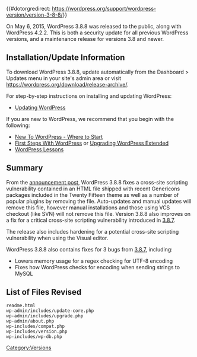 {{#dotorgredirect: https://wordpress.org/support/wordpress-version/version-3-8-8/}}
{{Languages|
{{en|Version 3.8.8}}
}}

On May 6, 2015, WordPress 3.8.8 was released to the public, along with WordPress 4.2.2. This is both a security update for all previous WordPress versions, and a maintenance release for versions 3.8 and newer.

== Installation/Update Information ==
To download WordPress 3.8.8, update automatically from the Dashboard > Updates menu in your site's admin area or visit https://wordpress.org/download/release-archive/.

For step-by-step instructions on installing and updating WordPress:
* [[Updating WordPress]]

If you are new to WordPress, we recommend that you begin with the following:
* [[New To WordPress - Where to Start]]
* [[First Steps With WordPress]] or [[Upgrading WordPress Extended]]
* [[WordPress Lessons]]

== Summary ==
From the [https://wordpress.org/news/2015/05/wordpress-4-2-2/ announcement post], WordPress 3.8.8 fixes a cross-site scripting vulnerability contained in an HTML file shipped with recent Genericons packages included in the Twenty Fifteen theme as well as a number of popular plugins by removing the file. Auto-updates and manual updates will remove this file, however manual installations and those using VCS checkout (like SVN) will not remove this file. Version 3.8.8 also improves on a fix for a critical cross-site scripting vulnerability introduced in [[Version_3.8.7|3.8.7]].

The release also includes hardening for a potential cross-site scripting vulnerability when using the Visual editor.

WordPress 3.8.8 also contains fixes for 3 bugs from [[Version_3.8.7|3.8.7]], including:

* Lowers memory usage for a regex checking for UTF-8 encoding
* Fixes how WordPress checks for encoding when sending strings to MySQL

== List of Files Revised ==
<pre>
readme.html
wp-admin/includes/update-core.php
wp-admin/includes/upgrade.php
wp-admin/about.php
wp-includes/compat.php
wp-includes/version.php
wp-includes/wp-db.php
</pre>

{{Versions}}

[[Category:Versions]]